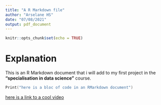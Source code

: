 ```yaml
---
title: "A R Markdown file"
author: "Arselane HS"
date: "07/08/2021"
output: pdf_document
---
```


```r
knitr::opts_chunk$set(echo = TRUE)
```

# Explanation

This is an R Markdown document that i will add to my first project in the **"specialisation in data science"** course.



```a
Print("here is a bloc of code in an RMarkdown document")
```

[here is a link to a cool video](https://www.youtube.com/watch?v=yuVqxCSsE7c)



